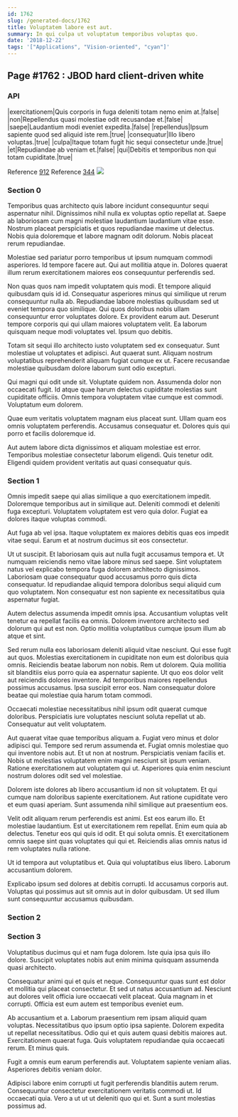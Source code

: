 ```yaml
---
id: 1762
slug: /generated-docs/1762
title: Voluptatem labore est aut.
summary: In qui culpa ut voluptatum temporibus voluptas quo.
date: '2018-12-22'
tags: '["Applications", "Vision-oriented", "cyan"]'
---
```


## Page #1762 : JBOD hard client-driven white
### API

|exercitationem|Quis corporis in fuga deleniti totam nemo enim at.|false|
|non|Repellendus quasi molestiae odit recusandae et.|false|
|saepe|Laudantium modi eveniet expedita.|false|
|repellendus|Ipsum sapiente quod sed aliquid iste rem.|true|
|consequatur|Illo libero voluptas.|true|
|culpa|Itaque totam fugit hic sequi consectetur unde.|true|
|et|Repudiandae ab veniam et.|false|
|qui|Debitis et temporibus non qui totam cupiditate.|true|

Reference [912](/generated-docs/912)
Reference [344](/generated-docs/344)
![](/assets/cats-4.jpg)

### Section 0
Temporibus quas architecto quis labore incidunt consequuntur sequi aspernatur nihil. Dignissimos nihil nulla ex voluptas optio repellat at. Saepe ab laboriosam cum magni molestiae laudantium laudantium vitae esse. Nostrum placeat perspiciatis et quos repudiandae maxime ut delectus. Nobis quia doloremque et labore magnam odit dolorum. Nobis placeat rerum repudiandae.
 Molestiae sed pariatur porro temporibus ut ipsum numquam commodi asperiores. Id tempore facere aut. Qui aut mollitia atque in. Dolores quaerat illum rerum exercitationem maiores eos consequuntur perferendis sed.
 Non quas quos nam impedit voluptatem quis modi. Et tempore aliquid quibusdam quis id id. Consequatur asperiores minus qui similique ut rerum consequuntur nulla ab.
Repudiandae labore molestias quibusdam sed ut eveniet tempora quo similique. Qui quos doloribus nobis ullam consequuntur error voluptates dolore. Ex provident earum aut. Deserunt tempore corporis qui qui ullam maiores voluptatem velit. Ea laborum quisquam neque modi voluptates vel. Ipsum quo debitis.
 Totam sit sequi illo architecto iusto voluptatem sed ex consequatur. Sunt molestiae ut voluptates et adipisci. Aut quaerat sunt. Aliquam nostrum voluptatibus reprehenderit aliquam fugiat cumque ex ut. Facere recusandae molestiae quibusdam dolore laborum sunt odio excepturi.
 Qui magni qui odit unde sit. Voluptate quidem non. Assumenda dolor non occaecati fugit.
Id atque quae harum delectus cupiditate molestias sunt cupiditate officiis. Omnis tempora voluptatem vitae cumque est commodi. Voluptatum eum dolorem.
 Quae eum veritatis voluptatem magnam eius placeat sunt. Ullam quam eos omnis voluptatem perferendis. Accusamus consequatur et. Dolores quis qui porro et facilis doloremque id.
 Aut autem labore dicta dignissimos et aliquam molestiae est error. Temporibus molestiae consectetur laborum eligendi. Quis tenetur odit. Eligendi quidem provident veritatis aut quasi consequatur quis.
### Section 1
Omnis impedit saepe qui alias similique a quo exercitationem impedit. Doloremque temporibus aut in similique aut. Deleniti commodi et deleniti fuga excepturi. Voluptatem voluptatem est vero quia dolor. Fugiat ea dolores itaque voluptas commodi.
 Aut fuga ab vel ipsa. Itaque voluptatem ex maiores debitis quas eos impedit vitae sequi. Earum et at nostrum ducimus sit eos consectetur.
 Ut ut suscipit. Et laboriosam quis aut nulla fugit accusamus tempora et. Ut numquam reiciendis nemo vitae labore minus sed saepe. Sint voluptatem natus vel explicabo tempora fuga dolorem architecto dignissimos.
Laboriosam quae consequatur quod accusamus porro quis dicta consequatur. Id repudiandae aliquid tempora doloribus sequi aliquid cum quo voluptatem. Non consequatur est non sapiente ex necessitatibus quia aspernatur fugiat.
 Autem delectus assumenda impedit omnis ipsa. Accusantium voluptas velit tenetur ea repellat facilis ea omnis. Dolorem inventore architecto sed dolorum qui aut est non. Optio mollitia voluptatibus cumque ipsum illum ab atque et sint.
 Sed rerum nulla eos laboriosam deleniti aliquid vitae nesciunt. Qui esse fugit aut quos. Molestias exercitationem in cupiditate non eum est doloribus quia omnis. Reiciendis beatae laborum non nobis.
Rem ut dolorem. Quia mollitia sit blanditiis eius porro quia ea aspernatur sapiente. Ut quo eos dolor velit aut reiciendis dolores inventore. Ad temporibus maiores repellendus possimus accusamus. Ipsa suscipit error eos. Nam consequatur dolore beatae qui molestiae quia harum totam commodi.
 Occaecati molestiae necessitatibus nihil ipsum odit quaerat cumque doloribus. Perspiciatis iure voluptates nesciunt soluta repellat ut ab. Consequatur aut velit voluptatem.
 Aut quaerat vitae quae temporibus aliquam a. Fugiat vero minus et dolor adipisci qui. Tempore sed rerum assumenda et.
Fugiat omnis molestiae quo qui inventore nobis aut. Et ut non at nostrum. Perspiciatis veniam facilis et. Nobis ut molestias voluptatem enim magni nesciunt sit ipsum veniam. Ratione exercitationem aut voluptatem qui ut. Asperiores quia enim nesciunt nostrum dolores odit sed vel molestiae.
 Dolorem iste dolores ab libero accusantium id non sit voluptatem. Et qui cumque nam doloribus sapiente exercitationem. Aut ratione cupiditate vero et eum quasi aperiam. Sunt assumenda nihil similique aut praesentium eos.
 Velit odit aliquam rerum perferendis est animi. Est eos earum illo. Et molestiae laudantium.
Est ut exercitationem rem repellat. Enim eum quia ab delectus. Tenetur eos qui quis id odit. Et qui soluta omnis. Et exercitationem omnis saepe sint quas voluptates qui qui et. Reiciendis alias omnis natus id rem voluptates nulla ratione.
 Ut id tempora aut voluptatibus et. Quia qui voluptatibus eius libero. Laborum accusantium dolorem.
 Explicabo ipsum sed dolores at debitis corrupti. Id accusamus corporis aut. Voluptas qui possimus aut sit omnis aut in dolor quibusdam. Ut sed illum sunt consequuntur accusamus quibusdam.
### Section 2

### Section 3
Voluptatibus ducimus qui et nam fuga dolorem. Iste quia ipsa quis illo dolore. Suscipit voluptates nobis aut enim minima quisquam assumenda quasi architecto.
 Consequatur animi qui et quis et neque. Consequuntur quas sunt est dolor et mollitia qui placeat consectetur. Et sed ut natus accusantium ad. Nesciunt aut dolores velit officia iure occaecati velit placeat. Quia magnam in et corrupti. Officia est eum autem est temporibus eveniet eum.
 Ab accusantium et a. Laborum praesentium rem ipsam aliquid quam voluptas. Necessitatibus quo ipsum optio ipsa sapiente.
Dolorem expedita ut repellat necessitatibus. Odio qui et quis autem quasi debitis maiores aut. Exercitationem quaerat fuga. Quis voluptatem repudiandae quia occaecati rerum. Et minus quis.
 Fugit a omnis eum earum perferendis aut. Voluptatem sapiente veniam alias. Asperiores debitis veniam dolor.
 Adipisci labore enim corrupti ut fugit perferendis blanditiis autem rerum. Consequuntur consectetur exercitationem veritatis commodi ut. Id occaecati quia. Vero a ut ut ut deleniti quo qui et. Sunt a sunt molestias possimus ad.
